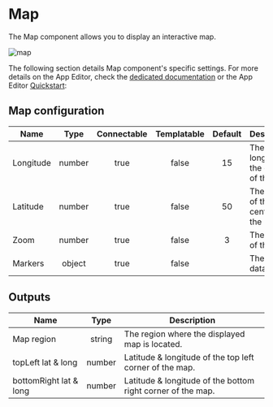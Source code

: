 

# Map

The Map component allows you to display an interactive map.

![map](../../assets/apps/4_app_component_library/map.png.webp)

The following section details Map component's specific settings. For more details on the App Editor, check the [dedicated documentation](../0_app_editor/index.mdx) or the App Editor [Quickstart](../../getting_started/7_apps_quickstart/index.mdx):

<div class="grid grid-cols-2 gap-6 mb-4">
    <DocCard
        color="orange"
        title="App Editor Documentation"
        description="The app editor is a low-code builder to create custom User Interfaces with components linked to runnables (scripts & flows)."
        href="/docs/apps/app_editor"
    />
    <DocCard
        color="orange"
        title="Apps Quickstart"
        description="Learn how to build your first app in a matter of minutes."
        href="/docs/getting_started/apps_quickstart"
    />
</div>

## Map configuration

| Name      |  Type  | Connectable | Templatable | Default | Description                             |
| --------- | :----: | :---------: | :---------: | :-----: | --------------------------------------- |
| Longitude | number |    true     |    false    |   15    | The longitude of the center of the map. |
| Latitude  | number |    true     |    false    |   50    | The latitude of the center of the map.  |
| Zoom      | number |    true     |    false    |    3    | The zoom of the map.                    |
| Markers   | object |    true     |    false    |         | The map data.                           |

## Outputs

| Name                   |  Type  | Description                                                 |
| ---------------------- | :----: | ----------------------------------------------------------- |
| Map region             | string | The region where the displayed map is located.              |
| topLeft lat & long     | number | Latitude & longitude of the top left corner of the map.     |
| bottomRight lat & long | number | Latitude & longitude of the bottom right corner of the map. |
